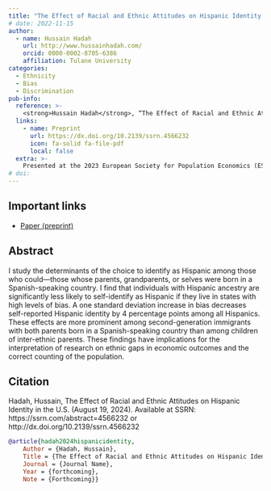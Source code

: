 ```yaml
---
title: "The Effect of Racial and Ethnic Attitudes on Hispanic Identity in the U.S."
# date: 2022-11-15
author:
  - name: Hussain Hadah
    url: http://www.hussainhadah.com/
    orcid: 0000-0002-8705-6386
    affiliation: Tulane University
categories: 
  - Ethnicity
  - Bias
  - Discrimination
pub-info:
  reference: >-
    <strong>Hussain Hadah</strong>, “The Effect of Racial and Ethnic Attitudes on Hispanic Identity in the U.S." <em>Southern Economic Journal</em>, forthcoming
  links:
    - name: Preprint
      url: https://dx.doi.org/10.2139/ssrn.4566232
      icon: fa-solid fa-file-pdf
      local: false
  extra: >-
    Presented at the 2023 European Society for Population Economics (ESPE) conference and the 93<sup>rd</sup> Southern Economic Association Annual Meeting.
# doi: 
---
```


## Important links

- [Paper (preprint)](https://dx.doi.org/10.2139/ssrn.4566232)

## Abstract

I study the determinants of the choice to identify as Hispanic among those who could—those whose parents, grandparents, or selves were born in a Spanish-speaking country. I find that individuals with Hispanic ancestry are significantly less likely to self-identify as Hispanic if they live in states with high levels of bias. A one standard deviation increase in bias decreases self-reported Hispanic identity by 4 percentage points among all Hispanics. These effects are more prominent among second-generation immigrants with both parents born in a Spanish-speaking country than among children of inter-ethnic parents. These findings have implications for the interpretation of research on ethnic gaps in economic outcomes and the correct counting of the population.

## Citation

Hadah, Hussain, The Effect of Racial and Ethnic Attitudes on Hispanic Identity in the U.S. (August 19, 2024). Available at SSRN: https://ssrn.com/abstract=4566232 or http://dx.doi.org/10.2139/ssrn.4566232

```bibtex
@article{hadah2024hispanicidentity,
    Author = {Hadah, Hussain},
    Title = {The Effect of Racial and Ethnic Attitudes on Hispanic Identity in the U.S.},
    Journal = {Journal Name},
    Year = {forthcoming},
    Note = {Forthcoming}}
```